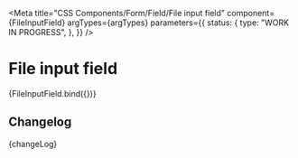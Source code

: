 
<Meta
  title="CSS Components/Form/Field/File input field"
  component={FileInputField}
  argTypes={argTypes}
  parameters={{
    status: {
      type: "WORK IN PROGRESS",
    },
  }}
/>

# File input field

<Canvas>
  <Story name="File input field" args={defaultArgs}>
    {FileInputField.bind({})}
  </Story>
</Canvas>

<ArgsTable story="File input field" />

## Changelog

<Description>{changeLog}</Description>
